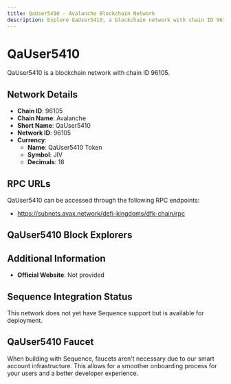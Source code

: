 ```yaml
--- 
title: QaUser5410 - Avalanche Blockchain Network
description: Explore QaUser5410, a blockchain network with chain ID 96105. Learn about its native currency, QaUser5410 Token, and how to interact with the network.
---
```


# QaUser5410

QaUser5410 is a blockchain network with chain ID 96105.

## Network Details

- **Chain ID**: 96105
- **Chain Name**: Avalanche
- **Short Name**: QaUser5410
- **Network ID**: 96105
- **Currency**: 
  - **Name**: QaUser5410 Token
  - **Symbol**: JIV
  - **Decimals**: 18

## RPC URLs

QaUser5410 can be accessed through the following RPC endpoints:

- https://subnets.avax.network/defi-kingdoms/dfk-chain/rpc

## QaUser5410 Block Explorers



## Additional Information

- **Official Website**: Not provided

## Sequence Integration Status

This network does not yet have Sequence support but is available for deployment.

## QaUser5410 Faucet

When building with Sequence, faucets aren't necessary due to our smart account infrastructure. This allows for a smoother onboarding process for your users and a better developer experience.
